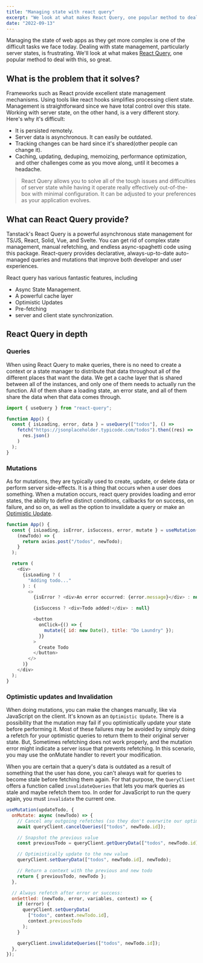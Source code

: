 ```yaml
---
title: "Managing state with react query"
excerpt: "We look at what makes React Query, one popular method to deal with state in web apps, so great. Especially to deal with server state and state sync."
date: "2022-09-13"
---
```


Managing the state of web apps as they get more complex is one of the difficult tasks we face today. Dealing with state management, particularly server states, is frustrating. We'll look at what makes [React Query](https://tanstack.com/query), one popular method to deal with this, so great.

## What is the problem that it solves?

Frameworks such as React provide excellent state management mechanisms. Using tools like react hooks simplifies processing client state. Management is straightforward since we have total control over this state. Working with server state, on the other hand, is a very different story. Here's why it's difficult:

- It is persisted remotely.
- Server data is asynchronous. It can easily be outdated.
- Tracking changes can be hard since it's shared(other people can change it).
- Caching, updating, deduping, memoizing, performance optimization, and other challenges come as you move along, until it becomes a headache.

> React Query allows you to solve all of the tough issues and difficulties of server state while having it operate really effectively out-of-the-box with minimal configuration. It can be adjusted to your preferences as your application evolves.

## What can React Query provide?

Tanstack's React Query is a powerful asynchronous state management for TS/JS, React, Solid, Vue, and Svelte. You can get rid of complex state management, manual refetching, and endless async-spaghetti code using this package. React-query provides declarative, always-up-to-date auto-managed queries and mutations that improve both developer and user experiences.

React query has various fantastic features, including

- Async State Management.
- A powerful cache layer
- Optimistic Updates
- Pre-fetching
- server and client state synchronization.

## React Query in depth

### Queries

When using React Query to make queries, there is no need to create a context or a state manager to distribute that data throughout all of the different places that want the data. We get a cache layer that is shared between all of the instances, and only one of them needs to actually run the function. All of them share a loading state, an error state, and all of them share the data when that data comes through.

```javascript
import { useQuery } from "react-query";

function App() {
  const { isLoading, error, data } = useQuery(["todos"], () =>
    fetch("https://jsonplaceholder.typicode.com/todos").then((res) =>
      res.json()
    )
  );
}
```

### Mutations

As for mutations, they are typically used to create, update, or delete data or perform server side-effects. It is a thing that occurs when a user does something. When a mutation occurs, react query provides loading and error states, the ability to define distinct conditions, callbacks for on success, on failure, and so on, as well as the option to invalidate a query or make an [Optimistic Update](https://tanstack.com/query/v4/docs/guides/optimistic-updates).

```javascript
function App() {
  const { isLoading, isError, isSuccess, error, mutate } = useMutation(
    (newTodo) => {
      return axios.post("/todos", newTodo);
    }
  );

  return (
    <div>
      {isLoading ? (
        "Adding todo..."
      ) : (
        <>
          {isError ? <div>An error occurred: {error.message}</div> : null}

          {isSuccess ? <div>Todo added!</div> : null}

          <button
            onClick={() => {
              mutate({ id: new Date(), title: "Do Laundry" });
            }}
          >
            Create Todo
          </button>
        </>
      )}
    </div>
  );
}
```

### Optimistic updates and Invalidation

When doing mutations, you can make the changes manually, like via JavaScript on the client. It's known as an `Optimistic Update`. There is a possibility that the mutation may fail if you optimistically update your state before performing it. Most of these failures may be avoided by simply doing a refetch for your optimistic queries to return them to their original server state. But, Sometimes refetching does not work properly, and the mutation error might indicate a server issue that prevents refetching. In this scenario, you may use the onMutate handler to revert your modification.

When you are certain that a query's data is outdated as a result of something that the user has done, you can't always wait for queries to become stale before fetching them again. For that purpose, the `QueryClient` offers a function called `invalidateQueries` that lets you mark queries as stale and maybe refetch them too. In order for JavaScript to run the query again, you must `invalidate` the current one.

```javascript
useMutation(updateTodo, {
  onMutate: async (newTodo) => {
    // Cancel any outgoing refetches (so they don't overwrite our optimistic update)
    await queryClient.cancelQueries(["todos", newTodo.id]);

    // Snapshot the previous value
    const previousTodo = queryClient.getQueryData(["todos", newTodo.id]);

    // Optimistically update to the new value
    queryClient.setQueryData(["todos", newTodo.id], newTodo);

    // Return a context with the previous and new todo
    return { previousTodo, newTodo };
  },

  // Always refetch after error or success:
  onSettled: (newTodo, error, variables, context) => {
    if (error) {
      queryClient.setQueryData(
        ["todos", context.newTodo.id],
        context.previousTodo
      );
    }

    queryClient.invalidateQueries(["todos", newTodo.id]);
  },
});
```
